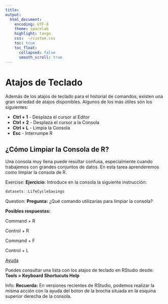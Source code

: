 ```yaml
---
title: 
output:
  html_document:
    encoding: UTF-8
    theme: spacelab
    highlight: tango
    css:  ~/custom.css
    toc: true
    toc_float: 
      collapsed: false
      smooth_scroll: true
---
```

# Atajos de Teclado

Además de los atajos de teclado para el historial de comandos, existen una gran
variedad de atajos disponibles. Algunos de los más útiles són los siguientes:

- __Ctrl + 1__ - Desplaza el cursor al Editor
- __Ctrl + 2__ - Desplaza el cursor a la Consola
- __Ctrl + L__ - Limpia la Consola
- __Esc__ - Interrumpe R



## ¿Cómo Limpiar la Consola de R?

Una consola muy llena puede resultar confusa, especialmente cuando trabajemos con
grandes conjuntos de datos. En esta tarea aprenderemos como limpiar la consola de R.


<div class="alert alert-info" role="alert">
<span class="glyphicon glyphicon-pencil" aria-hidden="true"></span>
<span class="sr-only">Exercise:</span>
**Ejercicio:**
Introduce en la consola la siguiente instrucción:

```r
datasets::LifeCycleSavings
```
</div>




<div class="alert alert-warning" role="alert">
<span class="glyphicon glyphicon-question-sign" aria-hidden="true"></span>
<span class="sr-only">Question:</span>
**Pregunta:**
¿Qué comando utilizarías para limpiar la consola?

**Posibles respuestas:**
<p><span class="glyphicon glyphicon-check" aria-hidden="true"></span>  Command + R</p>
<p><span class="glyphicon glyphicon-check" aria-hidden="true"></span>  Control + R</p>
<p><span class="glyphicon glyphicon-check" aria-hidden="true"></span>  Command + F</p>
<p><span class="glyphicon glyphicon-check" aria-hidden="true"></span>  Control + L</p>
</div>

<p>
<a class="btn btn-info btn-lg" data-toggle="collapse" href="#hint" aria-expanded="false" aria-controls="collapseExample">
<span class="glyphicon glyphicon-question-sign" aria-hidden="true">     </span> Ayuda</a>
</p>
<div class="collapse" id="hint">
<div class="card card-block">
<div class="alert alert-info" role="alert">
Puedes consultar una lista con los atajos de teclado en RStudio desde: 
__Tools > Keyboard Shortucuts Help__
</div>

<div class="alert alert-info" role="alert">
<span class="glyphicon glyphicon-exclamation-sign" aria-hidden="true"></span>
<span class="sr-only">Info:</span>
**Recuerda:**
En versiones recientes de RStudio, podemos realizar la misma acción con la ayuda
del bóton de la brocha situada en la esquina superior derecha de la consola.


</div>


